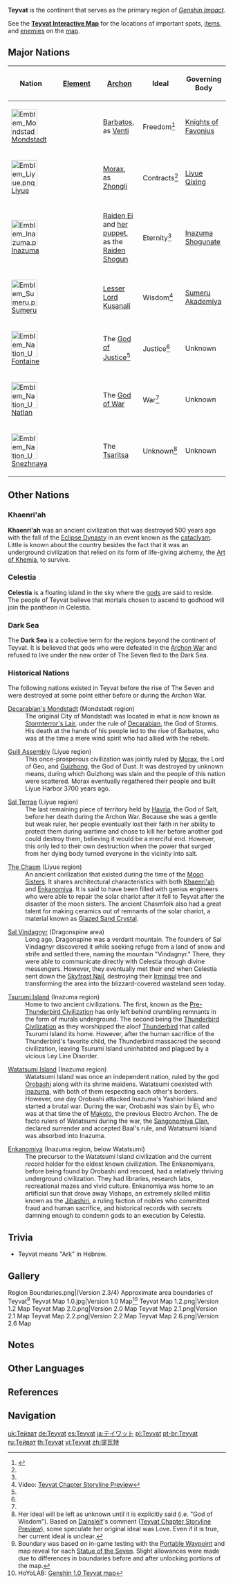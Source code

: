 {{CustomTabs
|tab1 = Overview
|tab2 = Map
}}
{{Location Infobox
|image        = Teyvat Map.png
|type         = World
}}
{{Description|You have arrived in Teyvat &mdash; a fantasy world where the seven [[elements]] flow and converge.<br /><br />In the distant past, the [[Archons]] granted mortals unique elemental abilities. With the help of such powers, people formed a bountiful homeland out of the wilderness. However, 500 years ago, the collapse of an [[Khaenri'ah|ancient civilization]] turned the universe upside down...<br /><br />Though the calamity the world suffered has ceased, peace has yet to be restored.|Genshin Impact Official Website<ref>Genshin Impact Official Website: [https://genshin.hoyoverse.com/en/map Teyvat]</ref>}}
'''Teyvat''' is the continent that serves as the primary region of ''[[Genshin Impact]]''.

See the '''[https://webstatic-sea.mihoyo.com/app/ys-map-sea/index.html#/map/2 Teyvat Interactive Map]''' for the locations of important spots, [[items]], and [[enemies]] on the [[map]].

==Major Nations==
{| class="wikitable" style="text-align:center;"
!style="width: 90px;" | Nation!!style="width: 90px;" | [[Element]]!![[Archon]]!!Ideal!!Governing Body
|-
|[[File:Emblem Mondstadt.png|60px|link=Mondstadt]]<br />[[Mondstadt]]
|{{Icon/Element|Anemo|60|link=1}}
|[[Barbatos]],<br />as [[Venti]]
|Freedom<ref name="Farewell">{{Ref/Quest|The Fond Farewell}}</ref>
|[[Knights of Favonius]]
|-
|[[File:Emblem Liyue.png|60px|link=Liyue]]<br />[[Liyue]]
|{{Icon/Element|Geo|60|link=1}}
|[[Morax]],<br />as [[Zhongli]]
|Contracts<ref name="Farewell"/>
|[[Liyue Qixing]]
|-
|[[File:Emblem Inazuma.png|60px|link=Inazuma]]<br />[[Inazuma]]
|{{Icon/Element|Electro|60|link=1}}
|[[Raiden Ei]] and [[The Shogun|her puppet]],<br />as the [[Raiden Shogun]]
|Eternity<ref name="Farewell"/>
|[[Inazuma Shogunate]]
|-
|[[File:Emblem Sumeru.png|60px|link=Sumeru]]<br />[[Sumeru]]
|{{Icon/Element|Dendro|60|link=1}}
|[[Lesser Lord Kusanali]]
|Wisdom<ref name="Preview">Video: [[:File:Teyvat Chapter Storyline Preview Travail｜Genshin Impact (Contains spoilers)|Teyvat Chapter Storyline Preview]]</ref>
|[[Sumeru Akademiya]]
|-
|[[File:Emblem Nation Unknown.png|60px|link=Fontaine]]<br />[[Fontaine]]
|{{Icon/Element|Hydro|60|link=1}}
|The [[God of Justice]]<ref name=Preview/>
|Justice<ref name="Preview" />
|Unknown
|-
|[[File:Emblem Nation Unknown.png|60px|link=Natlan]]<br />[[Natlan]]
|{{Icon/Element|Pyro|60|link=1}}
|The [[God of War]]
|War<ref name="Preview" />
|Unknown
|-
|[[File:Emblem Nation Unknown.png|60px|link=Snezhnaya]]<br />[[Snezhnaya]]
|{{Icon/Element|Cryo|60|link=1}}
|The [[Tsaritsa]]
|Unknown<ref group="Note">Her ideal will be left as unknown until it is explicitly said (i.e. "God of Wisdom"). Based on [[Dainsleif]]'s comment ([https://youtu.be/TAlKhARUcoY Teyvat Chapter Storyline Preview]), some speculate her original ideal was Love. Even if it is true, her current ideal is unclear.</ref>
|Unknown
|}

==Other Nations==
===Khaenri'ah===
{{Main|Khaenri'ah}}
'''Khaenri'ah''' was an ancient civilization that was destroyed 500 years ago with the fall of the [[Eclipse Dynasty]] in an event known as the [[cataclysm]]. Little is known about the country besides the fact that it was an underground civilization that relied on its form of life-giving alchemy, the [[Art of Khemia]], to survive.

===Celestia===
{{Main|Celestia}}
'''Celestia''' is a floating island in the sky where the [[gods]] are said to reside. The people of Teyvat believe that mortals chosen to ascend to godhood will join the pantheon in Celestia.

===Dark Sea===
{{main|Dark Sea}}
The '''Dark Sea''' is a collective term for the regions beyond the continent of Teyvat. It is believed that gods who were defeated in the [[Archon War]] and refused to live under the new order of The Seven fled to the Dark Sea.

===Historical Nations===
The following nations existed in Teyvat before the rise of The Seven and were destroyed at some point either before or during the Archon War.

;[[Decarabian's Mondstadt]] (Mondstadt region)
:The original City of Mondstadt was located in what is now known as [[Stormterror's Lair]], under the rule of [[Decarabian]], the God of Storms. His death at the hands of his people led to the rise of Barbatos, who was at the time a mere wind spirit who had allied with the rebels.

;[[Guili Assembly]] (Liyue region)
:This once-prosperous civilization was jointly ruled by [[Morax]], the Lord of Geo, and [[Guizhong]], the God of Dust. It was destroyed by unknown means, during which Guizhong was slain and the people of this nation were scattered. Morax eventually regathered their people and built Liyue Harbor 3700 years ago.

;[[Sal Terrae]] (Liyue region)
:The last remaining piece of territory held by [[Havria]], the God of Salt, before her death during the Archon War. Because she was a gentle but weak ruler, her people eventually lost their faith in her ability to protect them during wartime and chose to kill her before another god could destroy them, believing it would be a merciful end. However, this only led to their own destruction when the power that surged from her dying body turned everyone in the vicinity into salt.

;[[The Chasm]] (Liyue region)
:An ancient civilization that existed during the time of the [[Aria, Sonnet and Canon|Moon Sisters]]. It shares architectural characteristics with both [[Khaenri'ah]] and [[Enkanomiya]]. It is said to have been filled with genius engineers who were able to repair the solar chariot after it fell to Teyvat after the disaster of the moon sisters. The ancient Chasmfolk also had a great talent for making ceramics out of remnants of the solar chariot, a material known as [[Glazed Sand Crystal]].

;[[Sal Vindagnyr]] (Dragonspine area)
:Long ago, Dragonspine was a verdant mountain. The founders of Sal Vindagnyr discovered it while seeking refuge from a land of snow and strife and settled there, naming the mountain "Vindagnyr." There, they were able to communicate directly with Celestia through divine messengers. However, they eventually met their end when Celestia sent down the [[Skyfrost Nail]], destroying their [[Irminsul]] tree and transforming the area into the blizzard-covered wasteland seen today.

;[[Tsurumi Island]] (Inazuma region)
:Home to two ancient civilizations. The first, known as the [[Pre-Thunderbird Civilization]] has only left behind crumbling remnants in the form of murals underground. The second being the [[Thunderbird Civilization]] as they worshipped the aloof [[Thunderbird]]  that called Tsurumi Island its home. However, after the human sacrifice of the Thunderbird's favorite child, the Thunderbird massacred the second civilization, leaving Tsurumi Island uninhabited and plagued by a vicious Ley Line Disorder.

;[[Watatsumi Island]] (Inazuma region)
:Watatsumi Island was once an independent nation, ruled by the god [[Orobashi]] along with its shrine maidens. Watatsumi coexisted with [[Inazuma]], with both of them respecting each other's borders. However, one day Orobashi attacked Inazuma's Yashiori Island and started a brutal war. During the war, Orobashi was slain by Ei, who was at that time the {{w|Political decoy|kagemusha}} of [[Makoto]], the previous Electro Archon. The de facto rulers of Watatsumi during the war, the [[Sangonomiya Clan]], declared surrender and accepted Baal's rule, and Watatsumi Island was absorbed into Inazuma.

;[[Enkanomiya]] (Inazuma region, below Watatsumi)
:The precursor to the Watatsumi Island civilization and the current record holder for the eldest known civilization. The Enkanomiyans, before being found by Orobashi and rescued, had a relatively thriving underground civilization. They had libraries, research labs, recreational mazes and vivid culture. Enkanomiya was home to an artificial sun that drove away Vishaps, an extremely skilled militia known as the [[Jibashiri]], a ruling faction of nobles who committed fraud and human sacrifice, and historical records with secrets damning enough to condemn gods to an execution by Celestia.

==Trivia==
* Teyvat means "Ark" in Hebrew.

==Gallery==
<gallery hideaddbutton="true" captionalign="center">
Region Boundaries.png|(Version 2.3/4) Approximate area boundaries of Teyvat<ref group="Note">Boundary was based on in-game testing with the [[Portable Waypoint]] and map reveal for each [[Statue of the Seven]]. Slight allowances were made due to differences in boundaries before and after unlocking portions of the map.</ref>
Teyvat Map 1.0.jpg|Version 1.0 Map<ref>HoYoLAB: [https://www.hoyolab.com/article/79203 Genshin 1.0 Teyvat map]</ref>
Teyvat Map 1.2.png|Version 1.2 Map
Teyvat Map 2.0.png|Version 2.0 Map
Teyvat Map 2.1.png|Version 2.1 Map
Teyvat Map 2.2.png|Version 2.2 Map
Teyvat Map 2.6.png|Version 2.6 Map
</gallery>

==Notes==
{{Reflist|note=1}}

==Other Languages==
{{Other Languages
|default_hidden = 1
|en      = Teyvat
|zhs     = 提瓦特
|zhs_rm  = Tíwǎtè
|zht     = 提瓦特
|zht_rm  = Tíwǎtè
|ja      = テイワット
|ja_rm   = Teiwatto
|ko      = 티바트
|ko_rm   = Tibateu
|es      = Teyvat
|fr      = Teyvat
|ru      = Тейват
|th      = Teyvat
|vi      = Teyvat
|de      = Teyvat
|id      = Teyvat
|pt      = Teyvat
}}

==References==
{{Reflist|2}}

==Navigation==
{{Area Navbox|state=collapsed}}
{{Genshin Navbox}}

[[uk:Тейват]]
[[de:Teyvat]]
[[es:Teyvat]]
[[ja:テイワット]]
[[pl:Teyvat]]
[[pt-br:Teyvat]]
[[ru:Тейват]]
[[th:Teyvat]]
[[vi:Teyvat]]
[[zh:提瓦特]]